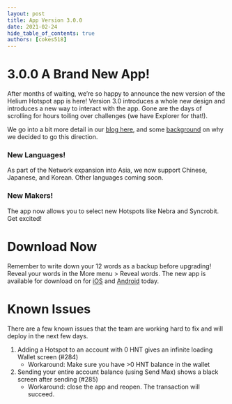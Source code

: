```yaml
---
layout: post
title: App Version 3.0.0
date: 2021-02-24
hide_table_of_contents: true
authors: [cokes518]
---
```


# 3.0.0 A Brand New App!

After months of waiting, we’re so happy to announce the new version of the Helium Hotspot app is
here! Version 3.0 introduces a whole new design and introduces a new way to interact with the app.
Gone are the days of scrolling for hours toiling over challenges (we have Explorer for that!).

<!--truncate-->

We go into a bit more detail in our
[blog here](https://blog.helium.com/a-brand-new-app-for-hotspots-969956630ef9), and some
[background](https://blog.helium.com/an-evolution-of-the-helium-app-fc3fa52f77d5?source=collection_home---4------15-----------------------)
on why we decided to go this direction.

### New Languages!

As part of the Network expansion into Asia, we now support Chinese, Japanese, and Korean. Other
languages coming soon.

### New Makers!

The app now allows you to select new Hotspots like Nebra and Syncrobit. Get excited!

# Download Now

Remember to write down your 12 words as a backup before upgrading! Reveal your words in the More
menu > Reveal words. The new app is available for download on for
[iOS](https://apps.apple.com/us/app/helium-hotspot/id1450463605) and
[Android](https://play.google.com/store/apps/details?id=com.helium.wallet&hl=en_US&gl=US) today.

# Known Issues

There are a few known issues that the team are working hard to fix and will deploy in the next few
days.

1. Adding a Hotspot to an account with 0 HNT gives an infinite loading Wallet screen (#284)
   - Workaround: Make sure you have >0 HNT balance in the wallet
2. Sending your entire account balance (using Send Max) shows a black screen after sending (#285)
   - Workaround: close the app and reopen. The transaction will succeed.
